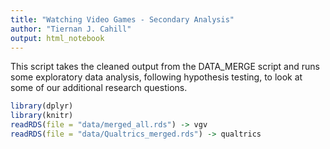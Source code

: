```yaml
---
title: "Watching Video Games - Secondary Analysis"
author: "Tiernan J. Cahill"
output: html_notebook
---
```


This script takes the cleaned output from the DATA_MERGE script and runs some exploratory data analysis, following hypothesis testing, to look at some of our additional research questions.

```r
library(dplyr)
library(knitr)
readRDS(file = "data/merged_all.rds") -> vgv
readRDS(file = "data/Qualtrics_merged.rds") -> qualtrics
```
